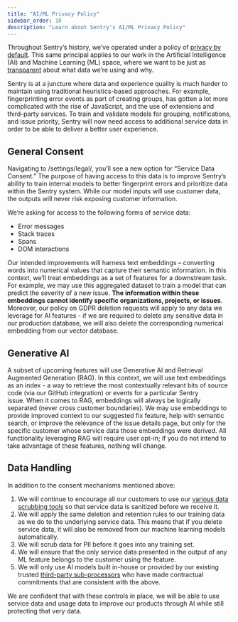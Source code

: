 ```yaml
---
title: "AI/ML Privacy Policy"
sidebar_order: 10
description: "Learn about Sentry's AI/ML Privacy Policy"
---
```



Throughout Sentry’s history, we’ve operated under a policy of [privacy by default](https://blog.sentry.io/terms-of-service-update/?). This same principal applies to our work in the Artificial Intelligence (AI) and Machine Learning (ML) space, where we want to be just as [transparent](https://blog.sentry.io/terms-of-service-update/) about what data we’re using and why.

Sentry is at a juncture where data and experience quality is much harder to maintain using traditional heuristics-based approaches. For example, fingerprinting error events as part of creating groups, has gotten a lot more complicated with the rise of JavaScript, and the use of extensions and third-party services. To train and validate models for grouping, notifications, and issue priority, Sentry will now need access to additional service data in order to be able to deliver a better user experience.

## General Consent

Navigating to /settings/legal/, you’ll see a new option for “Service Data Consent.” The purpose of having access to this data is to improve Sentry’s ability to train internal models to better fingerprint errors and prioritize data within the Sentry system. While our model inputs will use customer data, the outputs will never risk exposing customer information.

We’re asking for access to the following forms of service data:

- Error messages
- Stack traces
- Spans
- DOM interactions

Our intended improvements will harness text embeddings – converting words into numerical values that capture their semantic information. In this context, we’ll treat embeddings as a set of features for a downstream task. For example, we may use this aggregated dataset to train a model that can predict the severity of a new issue. **The information within these embeddings cannot identify specific organizations, projects, or issues**. Moreover, our policy on GDPR deletion requests will apply to any data we leverage for AI features - if we are required to delete any sensitive data in our production database, we will also delete the corresponding numerical embedding from our vector database.

## Generative AI

A subset of upcoming features will use Generative AI and Retrieval Augmented Generation (RAG). In this context, we will use text embeddings as an index - a way to retrieve the most contextually relevant bits of source code (via our GitHub integration) or events for a particular Sentry issue. When it comes to RAG, embeddings will always be logically separated (never cross customer boundaries). We may use embeddings to provide improved context to our suggested fix feature, help with semantic search, or improve the relevance of the issue details page, but only for the specific customer whose service data those embeddings were derived. All functionality leveraging RAG will require user opt-in; if you do not intend to take advantage of these features, nothing will change.

## Data Handling

In addition to the consent mechanisms mentioned above:

1. We will continue to encourage all our customers to use our [various data scrubbing tools](https://docs.sentry.io/product/data-management-settings/scrubbing/) so that service data is sanitized before we receive it.
2. We will apply the same deletion and retention rules to our training data as we do to the underlying service data. This means that if you delete service data, it will also be removed from our machine learning models automatically.
3. We will scrub data for PII before it goes into any training set.
4. We will ensure that the only service data presented in the output of any ML feature belongs to the customer using the feature.
5. We will only use AI models built in-house or provided by our existing trusted [third-party sub-processors](https://sentry.io/legal/subprocessors/) who have made contractual commitments that are consistent with the above.

We are confident that with these controls in place, we will be able to use service data and usage data to improve our products through AI while still protecting that very data.
